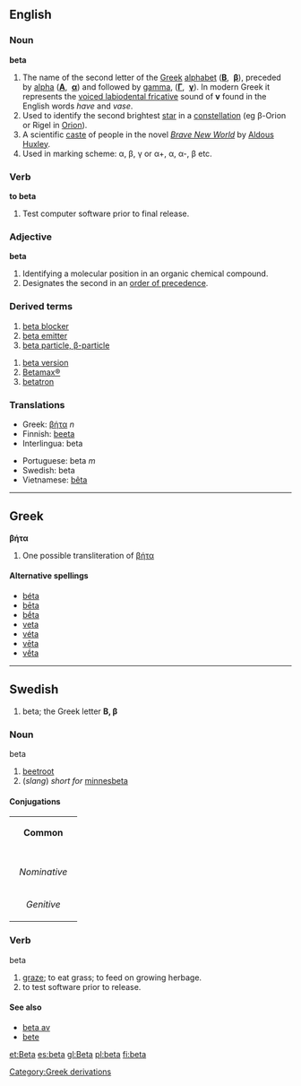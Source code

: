 {{let_ord|alpha|[[image:Greek_uc_beta.png|36px]][[image:Greek_lc_beta.png|27px]] |gamma|Greek|βήτα|}}

==English==
===Noun===
'''beta'''
# The name of the second letter of the [[Greek]] [[alphabet]] ('''[[Β]]''', &nbsp;'''[[β]]'''), preceded by [[alpha]] ('''[[Α]]''', &nbsp;'''[[α]]''') and followed by [[gamma]], ('''[[Γ]]''', &nbsp;'''[[γ]]'''). In modern Greek it represents the [[w:Voiced labiodental fricative|voiced labiodental fricative]] sound of '''v''' found in the English words ''have'' and ''vase''.
# Used to identify the second brightest [[star]] in a [[constellation]] (eg β-Orion or Rigel in [[Orion]]).
# A scientific [[caste]] of people in the novel ''[[w:Brave New World|Brave New World]]'' by [[w:Aldous Huxley|Aldous Huxley]].
# Used in marking scheme: α, β, γ or α+, α, α-, β etc.

===Verb===
'''to beta'''
# Test computer software prior to final release.

===Adjective===
'''beta'''
# Identifying a molecular position in an organic chemical compound.
# Designates the second in an [[order of precedence]].

===Derived terms===
{{top}}
# [[beta blocker]]
# [[beta emitter]]
# [[beta particle|beta particle, β-particle]]
{{mid}}
# [[beta version]]
# [[Betamax|Betamax®]]
# [[betatron]]
{{bottom}}

===Translations===
{{top}}
*Greek: [[βήτα]] ''n'' 
*Finnish: [[beeta]]
*Interlingua: beta
{{mid}}
*Portuguese: beta ''m''
*Swedish: beta
*Vietnamese: [[bêta]]
{{bottom}}

----

==Greek==
'''βήτα'''

# One possible transliteration of [[βήτα]]

====Alternative spellings====
*[[béta]]
*[[bēta]]
*[[bḗta]]
*[[veta]]
*[[véta]]
*[[vēta]]
*[[vḗta]]

----

==Swedish==
#beta; the Greek letter '''Β, β'''
===Noun===
;beta
#[[beetroot]]
#(''slang'') ''short for'' [[minnesbeta]]
====Conjugations====
{| border=1 cellspacing=0 
| bgcolor=#FFFFF0 colspan=5 align=center | '''Common''' 
|- 
|- bgcolor=#FFFFF0 align=center 
! rowspan=2 | 
| colspan=2 width=105 | ''Singular'' 
| colspan=2 | ''Plural'' 
|- bgcolor=#FFFFF0 align=center 
| width=105 | ''Indefinite'' 
| width=105 | ''Definite'' 
| width=105 | ''Indefinite'' 
|  width=105 | ''Definite'' 
|- align=center 
| width=105 bgcolor=#FFFFF0 | ''Nominative'' 
| [[beta]] 
| [[betan]] 
| [[betor]] 
| [[betorna]] 
|- align=center 
| width=105 bgcolor=#FFFFF0 | ''Genitive'' 
| [[betas]] 
| [[betans]] 
| [[betors]] 
| [[betornas]]
|} 
===Verb===
;beta
# [[graze]]; to eat grass; to feed on growing herbage.
# to test software prior to release.

====See also====
*[[beta av]]
*[[bete]]


[[Category:Greek derivations]]

[[et:Beta]]
[[es:beta]]
[[gl:Beta]]
[[pl:beta]]
[[fi:beta]]